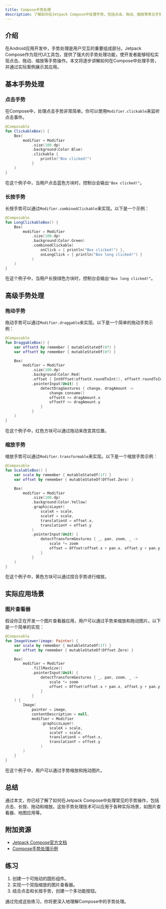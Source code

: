 ```yaml
---
title: Compose手势处理
description: 了解如何在Jetpack Compose中处理手势，包括点击、拖动、缩放等常见手势操作。本文适合初学者，包含代码示例和实际应用场景。
---
```


## 介绍

在Android应用开发中，手势处理是用户交互的重要组成部分。Jetpack Compose作为现代UI工具包，提供了强大的手势处理功能，使开发者能够轻松实现点击、拖动、缩放等手势操作。本文将逐步讲解如何在Compose中处理手势，并通过实际案例展示其应用。

## 基本手势处理

### 点击手势

在Compose中，处理点击手势非常简单。你可以使用`Modifier.clickable`来监听点击事件。

```kotlin
@Composable
fun ClickableBox() {
    Box(
        modifier = Modifier
            .size(100.dp)
            .background(Color.Blue)
            .clickable {
                println("Box clicked!")
            }
    )
}
```

在这个例子中，当用户点击蓝色方块时，控制台会输出`"Box clicked!"`。

### 长按手势

长按手势可以通过`Modifier.combinedClickable`来实现。以下是一个示例：

```kotlin
@Composable
fun LongClickableBox() {
    Box(
        modifier = Modifier
            .size(100.dp)
            .background(Color.Green)
            .combinedClickable(
                onClick = { println("Box clicked!") },
                onLongClick = { println("Box long clicked!") }
            )
    )
}
```

在这个例子中，当用户长按绿色方块时，控制台会输出`"Box long clicked!"`。

## 高级手势处理

### 拖动手势

拖动手势可以通过`Modifier.draggable`来实现。以下是一个简单的拖动手势示例：

```kotlin
@Composable
fun DraggableBox() {
    var offsetX by remember { mutableStateOf(0f) }
    var offsetY by remember { mutableStateOf(0f) }

    Box(
        modifier = Modifier
            .size(100.dp)
            .background(Color.Red)
            .offset { IntOffset(offsetX.roundToInt(), offsetY.roundToInt()) }
            .pointerInput(Unit) {
                detectDragGestures { change, dragAmount ->
                    change.consume()
                    offsetX += dragAmount.x
                    offsetY += dragAmount.y
                }
            }
    )
}
```

在这个例子中，红色方块可以通过拖动来改变其位置。

### 缩放手势

缩放手势可以通过`Modifier.transformable`来实现。以下是一个缩放手势示例：

```kotlin
@Composable
fun ScalableBox() {
    var scale by remember { mutableStateOf(1f) }
    var offset by remember { mutableStateOf(Offset.Zero) }

    Box(
        modifier = Modifier
            .size(100.dp)
            .background(Color.Yellow)
            .graphicsLayer(
                scaleX = scale,
                scaleY = scale,
                translationX = offset.x,
                translationY = offset.y
            )
            .pointerInput(Unit) {
                detectTransformGestures { _, pan, zoom, _ ->
                    scale *= zoom
                    offset = Offset(offset.x + pan.x, offset.y + pan.y)
                }
            }
    )
}
```

在这个例子中，黄色方块可以通过捏合手势进行缩放。

## 实际应用场景

### 图片查看器

假设你正在开发一个图片查看器应用，用户可以通过手势来缩放和拖动图片。以下是一个简单的实现：

```kotlin
@Composable
fun ImageViewer(image: Painter) {
    var scale by remember { mutableStateOf(1f) }
    var offset by remember { mutableStateOf(Offset.Zero) }

    Box(
        modifier = Modifier
            .fillMaxSize()
            .pointerInput(Unit) {
                detectTransformGestures { _, pan, zoom, _ ->
                    scale *= zoom
                    offset = Offset(offset.x + pan.x, offset.y + pan.y)
                }
            }
    ) {
        Image(
            painter = image,
            contentDescription = null,
            modifier = Modifier
                .graphicsLayer(
                    scaleX = scale,
                    scaleY = scale,
                    translationX = offset.x,
                    translationY = offset.y
                )
        )
    }
}
```

在这个例子中，用户可以通过手势缩放和拖动图片。

## 总结

通过本文，你已经了解了如何在Jetpack Compose中处理常见的手势操作，包括点击、长按、拖动和缩放。这些手势处理技术可以应用于各种实际场景，如图片查看器、地图应用等。

## 附加资源

- [Jetpack Compose官方文档](https://developer.android.com/jetpack/compose)
- [Compose手势处理示例](https://github.com/android/compose-samples)

## 练习

1. 创建一个可拖动的圆形组件。
2. 实现一个双指缩放的图片查看器。
3. 结合点击和长按手势，创建一个多功能按钮。

通过完成这些练习，你将更深入地理解Compose中的手势处理。